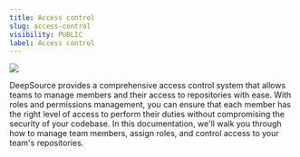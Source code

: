 ```yaml
---
title: Access control
slug: access-control
visibility: PUBLIC
label: Access control
---
```

![](https://files.readme.io/f93b42c-small-Access_control.png)

DeepSource provides a comprehensive access control system that allows teams to manage members and their access to repositories with ease. With roles and permissions management, you can ensure that each member has the right level of access to perform their duties without compromising the security of your codebase. In this documentation, we'll walk you through how to manage team members, assign roles, and control access to your team's repositories.

